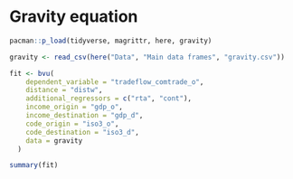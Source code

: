 # Gravity equation

```r
pacman::p_load(tidyverse, magrittr, here, gravity)
```

```r
gravity <- read_csv(here("Data", "Main data frames", "gravity.csv"))
```

```r
fit <- bvu(
    dependent_variable = "tradeflow_comtrade_o",
    distance = "distw",
    additional_regressors = c("rta", "cont"),
    income_origin = "gdp_o",
    income_destination = "gdp_d",
    code_origin = "iso3_o",
    code_destination = "iso3_d",
    data = gravity
  )
```

```r
summary(fit)
```
